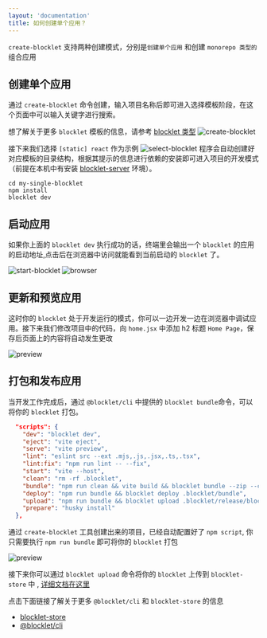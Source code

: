 ```yaml
---
layout: 'documentation'
title: 如何创建单个应用？
---
```


`create-blocklet` 支持两种创建模式，分别是`创建单个应用` 和创建 `monorepo 类型的`组合应用

## 创建单个应用

通过 `create-blocklet` 命令创建，输入项目名称后即可进入选择模板阶段，在这个页面中可以输入关键字进行搜索。

想了解关于更多 `blocklet` 模板的信息，请参考 [blocklet 类型](https://developer.blocklet.io/docs/zh/how-to/create)
![create-blocklet](./image/single-blocklet.png)

接下来我们选择 `[static] react` 作为示例
![select-blocklet](./image/select-blocklet.png)
程序会自动创建好对应模板的目录结构，根据其提示的信息进行依赖的安装即可进入项目的开发模式（前提在本机中有安装 [blocklet-server](https://developer.blocklet.io/docs/zh/quick-start/blocklet-server) 环境）。

```shell
cd my-single-blocklet
npm install
blocklet dev
```

## 启动应用

如果你上面的 `blocklet dev` 执行成功的话，终端里会输出一个 `blocklet` 的应用的启动地址,点击后在浏览器中访问就能看到当前启动的 `blocklet` 了。

![start-blocklet](./image/start-blocklet.png)
![browser](./image/browser.png)

## 更新和预览应用

这时你的 `blocklet` 处于开发运行的模式，你可以一边开发一边在浏览器中调试应用。接下来我们修改项目中的代码，向 `home.jsx` 中添加 h2 标题 `Home Page`，保存后页面上的内容将自动发生更改

![preview](./image/preview.png)

## 打包和发布应用

当开发工作完成后，通过 `@blocklet/cli` 中提供的 `blocklet bundle`命令，可以将你的 `blocklet` 打包。

```json
  "scripts": {
    "dev": "blocklet dev",
    "eject": "vite eject",
    "serve": "vite preview",
    "lint": "eslint src --ext .mjs,.js,.jsx,.ts,.tsx",
    "lint:fix": "npm run lint -- --fix",
    "start": "vite --host",
    "clean": "rm -rf .blocklet",
    "bundle": "npm run clean && vite build && blocklet bundle --zip --create-release",
    "deploy": "npm run bundle && blocklet deploy .blocklet/bundle",
    "upload": "npm run bundle && blocklet upload .blocklet/release/blocklet.json",
    "prepare": "husky install"
  },
```

通过 `create-blocklet` 工具创建出来的项目，已经自动配置好了 `npm script`, 你只需要执行 `npm run bundle` 即可将你的 `blocklet` 打包

![preview](./image/bundle.png)

接下来你可以通过 `blocklet upload` 命令将你的 `blocklet` 上传到 `blocklet-store` 中 , [详细文档在这里](https://developer.blocklet.io/docs/zh/how-to/publish)

点击下面链接了解关于更多 `@blocklet/cli` 和 `blocklet-store` 的信息

- [blocklet-store](https://registry.arcblock.io/pages/zh/)
- [@blocklet/cli](https://developer.blocklet.io/docs/en/reference/blocklet-cli)
